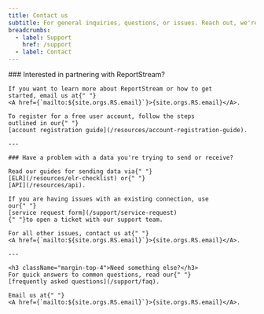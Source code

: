 ```yaml
---
title: Contact us
subtitle: For general inquiries, questions, or issues. Reach out, we're happy to help!
breadcrumbs:
  - label: Support
    href: /support
  - label: Contact
---
```


<section className="measure-6">
    ### Interested in partnering with ReportStream?

    If you want to learn more about ReportStream or how to get
    started, email us at{" "}
    <A href={`mailto:${site.orgs.RS.email}`}>{site.orgs.RS.email}</A>.

    To register for a free user account, follow the steps
    outlined in our{" "}
    [account registration guide](/resources/account-registration-guide).

    ---

    ### Have a problem with a data you're trying to send or receive?

    Read our guides for sending data via{" "}
    [ELR](/resources/elr-checklist) or{" "}
    [API](/resources/api).

    If you are having issues with an existing connection, use
    our{" "}
    [service request form](/support/service-request)
    {" "}to open a ticket with our support team.

    For all other issues, contact us at{" "}
    <A href={`mailto:${site.orgs.RS.email}`}>{site.orgs.RS.email}</A>.

    ---

    <h3 className="margin-top-4">Need something else?</h3>
    For quick answers to common questions, read our{" "}
    [frequently asked questions](/support/faq).

    Email us at{" "}
    <A href={`mailto:${site.orgs.RS.email}`}>{site.orgs.RS.email}</A>.
</section>